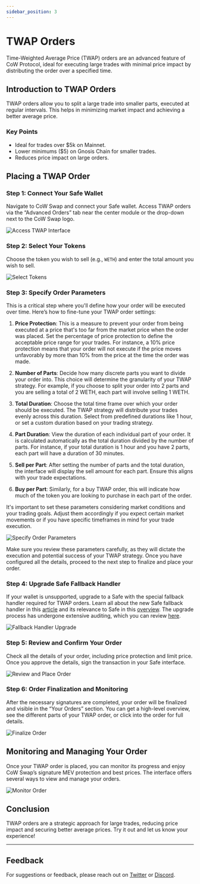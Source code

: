 ```yaml
---
sidebar_position: 3
---
```



# TWAP Orders

Time-Weighted Average Price (TWAP) orders are an advanced feature of CoW Protocol, ideal for executing large trades with minimal price impact by distributing the order over a specified time.

## Introduction to TWAP Orders

TWAP orders allow you to split a large trade into smaller parts, executed at regular intervals. This helps in minimizing market impact and achieving a better average price.

### Key Points

- Ideal for trades over $5k on Mainnet.
- Lower minimums ($5) on Gnosis Chain for smaller trades.
- Reduces price impact on large orders.

## Placing a TWAP Order

### Step 1: Connect Your Safe Wallet

Navigate to CoW Swap and connect your Safe wallet. Access TWAP orders via the “Advanced Orders” tab near the center module or the drop-down next to the CoW Swap logo.

![Access TWAP Interface](/img/cowswap/swap_need_approval.png)

### Step 2: Select Your Tokens

Choose the token you wish to sell (e.g., `WETH`) and enter the total amount you wish to sell.

![Select Tokens](/img/cowswap/swap_need_approval.png)

### Step 3: Specify Order Parameters

This is a critical step where you'll define how your order will be executed over time. Here’s how to fine-tune your TWAP order settings:

1. **Price Protection**: This is a measure to prevent your order from being executed at a price that's too far from the market price when the order was placed. Set the percentage of price protection to define the acceptable price range for your trades. For instance, a 10% price protection means that your order will not execute if the price moves unfavorably by more than 10% from the price at the time the order was made.

2. **Number of Parts**: Decide how many discrete parts you want to divide your order into. This choice will determine the granularity of your TWAP strategy. For example, if you choose to split your order into 2 parts and you are selling a total of 2 WETH, each part will involve selling 1 WETH.

3. **Total Duration**: Choose the total time frame over which your order should be executed. The TWAP strategy will distribute your trades evenly across this duration. Select from predefined durations like 1 hour, or set a custom duration based on your trading strategy.

4. **Part Duration**: View the duration of each individual part of your order. It is calculated automatically as the total duration divided by the number of parts. For instance, if your total duration is 1 hour and you have 2 parts, each part will have a duration of 30 minutes.

5. **Sell per Part**: After setting the number of parts and the total duration, the interface will display the sell amount for each part. Ensure this aligns with your trade expectations.

6. **Buy per Part**: Similarly, for a buy TWAP order, this will indicate how much of the token you are looking to purchase in each part of the order.

It's important to set these parameters considering market conditions and your trading goals. Adjust them accordingly if you expect certain market movements or if you have specific timeframes in mind for your trade execution.

![Specify Order Parameters](/img/cowswap/swap_need_approval.png)

Make sure you review these parameters carefully, as they will dictate the execution and potential success of your TWAP strategy. Once you have configured all the details, proceed to the next step to finalize and place your order.


### Step 4: Upgrade Safe Fallback Handler

If your wallet is unsupported, upgrade to a Safe with the special fallback handler required for TWAP orders. Learn all about the new Safe fallback handler in this [article](https://blog.cow.fi/all-you-need-to-know-about-cow-swaps-new-safe-fallback-handler-8ef0439925d1) and its relevance to Safe in this [overview](https://help.safe.global/en/articles/40838-what-is-a-fallback-handler-and-how-does-it-relate-to-safe). The upgrade process has undergone extensive auditing, which you can review [here](https://github.com/cowprotocol/composable-cow/tree/ab3addad9bc05acdbf5fb040eb5c336209b58e31/audits).

![Fallback Handler Upgrade](/img/cowswap/swap_need_approval.png)



### Step 5: Review and Confirm Your Order

Check all the details of your order, including price protection and limit price. Once you approve the details, sign the transaction in your Safe interface.

<TokenApprovalWarning token="YourToken" spender="TWAPContract" />

<ReceiverAndIntentWarning />

![Review and Place Order](/img/cowswap/swap_need_approval.png)

### Step 6: Order Finalization and Monitoring

After the necessary signatures are completed, your order will be finalized and visible in the “Your Orders” section. You can get a high-level overview, see the different parts of your TWAP order, or click into the order for full details.

![Finalize Order](/img/cowswap/swap_need_approval.png)

## Monitoring and Managing Your Order

Once your TWAP order is placed, you can monitor its progress and enjoy CoW Swap’s signature MEV protection and best prices. The interface offers several ways to view and manage your orders.

![Monitor Order](/img/cowswap/swap_need_approval.png)

## Conclusion

TWAP orders are a strategic approach for large trades, reducing price impact and securing better average prices. Try it out and let us know your experience!

---

## Feedback

For suggestions or feedback, please reach out on [Twitter](twitter-link) or [Discord](discord-link).

